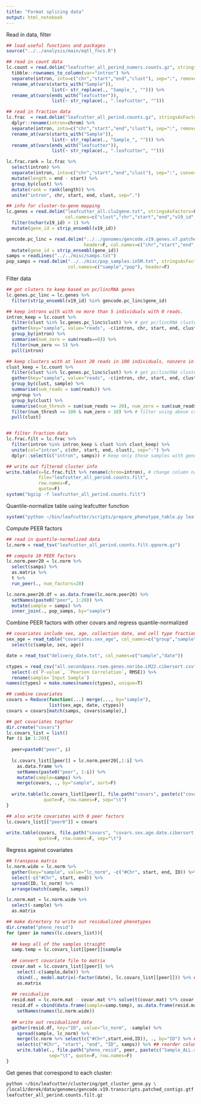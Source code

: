 ```yaml
---
title: "Format splicing data"
output: html_notebook
---
```



Read in data, filter 

```r

## load useful functions and packages
source("../../analysis/main/eqtl_fncs.R")

## read in count data
lc.count = read.delim("leafcutter_all_perind_numers.counts.gz", stringsAsFactors=F, sep="") %>%
  tibble::rownames_to_column(var="intron") %>%
  separate(intron, into=c("chr","start","end","clust"), sep=":", remove=F) %>%
  rename_at(vars(starts_with("Sample")),
                 list(~ str_replace(., "Sample_", ""))) %>%
  rename_at(vars(ends_with("leafcutter")),
                 list(~ str_replace(., ".leafcutter", "")))

## read in fraction data
lc.frac  = read.delim("leafcutter_all_perind.counts.gz", stringsAsFactors=F, sep="") %>%
  dplyr::rename(intron=chrom) %>% 
  separate(intron, into=c("chr","start","end","clust"), sep=":", remove=F) %>%
  rename_at(vars(starts_with("Sample")),
                 list(~ str_replace(., "Sample_", ""))) %>%
  rename_at(vars(ends_with("leafcutter")),
                 list(~ str_replace(., ".leafcutter", "")))

lc.frac.rank = lc.frac %>%
  select(intron) %>%
  separate(intron, into=c("chr","start","end","clust"), sep=":", convert=T, remove=F) %>%
  mutate(length = end - start) %>%
  group_by(clust) %>%
  mutate(rank = rank(length)) %>%
  unite("intron", chr, start, end, clust, sep=".")

## info for cluster-to-gene mapping
lc.genes = read.delim("leafcutter_all.clu2gene.txt", stringsAsFactors=F, sep="", 
                      col.names=c("clust","chr","start","end","v19_id","mean","median","min","max")) %>%
  filter(nchar(v19_id) > 1) %>%
  mutate(gene_id = strip_ensembl(v19_id))

gencode.pc_linc = read.delim("../../genomes/gencode.v19.genes.v7.patched_contigs.pc_linc.bed.gz",
                             header=F, col.names=c("chr","start","end","strand","gene_id","gene_type")) %>%
  mutate(gene_id = strip_ensembl(gene_id))
samps = readLines("../../misc/samps.txt")
pop_samps = read.delim("../../misc/pop_samples.in5M.txt", stringsAsFactors=F,
                       col.names=c("sample","pop"), header=F)

```


Filter data

```r

## get cluters to keep based on pc/lincRNA genes
lc.genes.pc_linc = lc.genes %>%
  filter(strip_ensembl(v19_id) %in% gencode.pc_linc$gene_id)

## keep introns with with no more than 5 individuals with 0 reads.
intron_keep = lc.count %>%
  filter(clust %in% lc.genes.pc_linc$clust) %>% # get pc/lincRNA clusters
  gather(key="sample", value="reads", -c(intron, chr, start, end, clust)) %>%
  group_by(intron) %>%
  summarise(num_zero = sum(reads==0)) %>%
  filter(num_zero <= 5) %>%
  pull(intron)

## keep clusters with at least 20 reads in 100 individuals, nonzero in at least 10 individuals, and part of a protein-coding or lincRNA gene
clust_keep = lc.count %>%
  filter(clust %in% lc.genes.pc_linc$clust) %>% # get pc/lincRNA clusters
  gather(key="sample", value="reads", -c(intron, chr, start, end, clust)) %>%
  group_by(clust, sample) %>%
  summarise(sum_reads = sum(reads)) %>%
  ungroup %>%
  group_by(clust) %>%
  summarise(num_thresh = sum(sum_reads >= 20), num_zero = sum(sum_reads==0)) %>%
  filter(num_thresh >= 100 & num_zero < 10) %>% # filter using above criteria
  pull(clust)


## filter fraction data
lc.frac.filt = lc.frac %>%
  filter(intron %in% intron_keep & clust %in% clust_keep) %>%
  unite(col="intron", c(chr, start, end, clust), sep=":") %>%
  dplyr::select(c("intron", samps)) # keep only those samples with genetic data

## write out filtered cluster info
write.table(x=lc.frac.filt %>% rename(chrom=intron), # change column name back
            file="leafcutter_all_perind.counts.filt",
            row.names=F,
            quote=F)
system("bgzip -f leafcutter_all_perind.counts.filt")

```


Quantile-normalize table using leafcutter function

```r

system("python ~/bin/leafcutter/scripts/prepare_phenotype_table.py leafcutter_all_perind.counts.filt.gz -p 10")

```


Compute PEER factors

```r
## read in quantile-normalized data
lc.norm = read_tsv("leafcutter_all_perind.counts.filt.qqnorm.gz")

## compute 10 PEER factors
lc.norm.peer20 = lc.norm %>%
  select(samps) %>%
  as.matrix %>%
  t %>% 
  run_peer(., num_factors=20)

lc.norm.peer20.df = as.data.frame(lc.norm.peer20) %>%
  setNames(paste0("peer", 1:20)) %>%
  mutate(sample = samps) %>%
  inner_join(., pop_samps, by="sample")

```


Combine PEER factors with other covars and regress quantile-normalized 

```r

## covariates include sex, age, collection date, and cell type fractions
sex_age = read_table("covariates.sex_age", col_names=c("group","sample","foo","sex","age")) %>%
  select(c(sample, sex, age))

date = read_tsv("delivery_date.txt", col_names=c("sample","date"))

ctypes = read_csv("all.secondpass.rsem.genes.noribo.LM22.cibersort.csv") %>%
  select(-c(`P-value`, `Pearson Correlation`, RMSE)) %>%
  rename(sample=`Input Sample`)
names(ctypes) = make.names(names(ctypes), unique=T)

## combine covariates
covars = Reduce(function(...) merge(..., by="sample"),
                list(sex_age, date, ctypes))
covars = covars[match(samps, covars$sample),]

## get covariates togther
dir.create("covars")
lc.covars_list = list()
for (i in 1:20){
  
  peer=paste0("peer", i)
  
  lc.covars_list[[peer]] = lc.norm.peer20[,1:i] %>%
    as.data.frame %>%
    setNames(paste0("peer", 1:i)) %>%
    mutate(sample=samps) %>%
    merge(covars, ., by="sample", sort=F)
  
  write.table(lc.covars_list[[peer]], file.path("covars", paste(c("covars.sex.age.date.cibersort.peer",i,".txt"), collapse="")),
              quote=F, row.names=F, sep="\t")
}

## also write covariates with 0 peer factors
lc.covars_list[["peer0"]] = covars
  
write.table(covars, file.path("covars", "covars.sex.age.date.cibersort.peer0.txt"),
            quote=F, row.names=F, sep="\t")

```


Regress against covariates

```r

## transpose matrix
lc.norm.wide = lc.norm %>%
  gather(key="sample", value="lc_norm", -c("#Chr", start, end, ID)) %>%
  select(-c("#Chr", start, end)) %>%
  spread(ID, lc_norm) %>%
  arrange(match(sample, samps))

lc.norm.mat = lc.norm.wide %>%
  select(-sample) %>%
  as.matrix

## make directory to write out residualized phenotypes
dir.create("pheno_resid")
for (peer in names(lc.covars_list)){
  
  ## keep all of the samples straight
  samp.temp = lc.covars_list[[peer]]$sample
  
  ## convert covariate file to matrix
  covar.mat = lc.covars_list[[peer]] %>%
    select(-c(sample,date)) %>%
    cbind(., model.matrix(~factor(date), lc.covars_list[[peer]])) %>% ## date must be expanded as dummy variables. Also adds intercept term
    as.matrix
    
  ## residualize
  resid.mat = lc.norm.mat - covar.mat %*% solve(t(covar.mat) %*% covar.mat) %*% t(covar.mat) %*% lc.norm.mat
  resid.df = cbind(data.frame(sample=samp.temp), as.data.frame(resid.mat)) %>%
    setNames(names(lc.norm.wide))
  
  ## write out residualized data
  gather(resid.df, key="ID", value="lc_norm", -sample) %>%
    spread(sample, lc_norm) %>%
    merge(lc.norm %>% select(c("#Chr",start,end,ID)), ., by="ID") %>% ## add intron position information
    select(c("#Chr", "start", "end", "ID", samps)) %>% ## reorder columns
    write.table(., file.path("pheno_resid", peer, paste(c("Sample_ALL.secondpass.leafcutter.covars", peer, "resid.txt"), collapse=".")),
                sep="\t", quote=F, row.names=F)
}

```


Get genes that correspond to each cluster:

```bash

python ~/bin/leafcutter/clustering/get_cluster_gene.py \
/local1/derek/data/genomes/gencode.v19.transcripts.patched_contigs.gtf \
leafcutter_all_perind.counts.filt.gz

```

